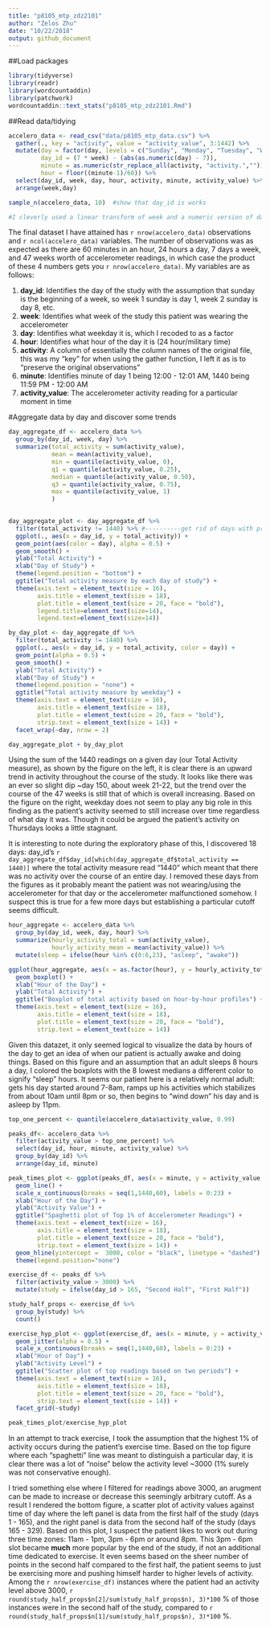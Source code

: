 ```yaml
---
title: "p8105_mtp_zdz2101"
author: "Zelos Zhu"
date: "10/22/2018"
output: github_document
---
```


##Load packages
```r
library(tidyverse)
library(readr)
library(wordcountaddin)
library(patchwork)
wordcountaddin::text_stats("p8105_mtp_zdz2101.Rmd")
```

##Read data/tidying
```r
accelero_data <- read_csv("data/p8105_mtp_data.csv") %>%
  gather(., key = "activity", value = "activity_value", 3:1442) %>%
  mutate(day = factor(day, levels = c("Sunday", "Monday", "Tuesday", "Wednesday", "Thursday", "Friday", "Saturday")),
         day_id = (7 * week) - (abs(as.numeric(day) - 7)),
         minute = as.numeric(str_replace_all(activity, "activity.","")),
         hour = floor((minute-1)/60)) %>%
  select(day_id, week, day, hour, activity, minute, activity_value) %>%
  arrange(week,day)

sample_n(accelero_data, 10)  #show that day_id is works

#I cleverly used a linear transform of week and a numeric version of day to attain day_id
```

The final dataset I have attained has `r nrow(accelero_data)` observations and `r ncol(accelero_data)` variables. The number of observations was as expected as there are 60 minutes in an hour, 24 hours a day, 7 days a week, and 47 weeks worth of accelerometer readings, in which case the product of these 4 numbers gets you `r nrow(accelero_data)`. My variables are as follows: 

1) **day_id**: Identifies the day of the study with the assumption that sunday is the beginning of a week, so week 1 sunday is day 1, week 2 sunday is day 8, etc. 
2) **week**: Identifies what week of the study this patient was wearing the accelerometer
3) **day**: Identifies what weekday it is, which I recoded to as a factor
4) **hour**: Identifies what hour of the day it is (24 hour/military time)
5) **activity**: A column of essentially the column names of the original file, this was my "key" for when using the gather function, I left it as is to "preserve the original observations"
6) **minute**: Identifies minute of day 1 being 12:00 - 12:01 AM,  1440 being 11:59 PM - 12:00 AM
7) **activity_value**: The accelerometer activity reading for a particular moment in time

#Aggregate data by day and discover some trends
```r
day_aggregate_df <- accelero_data %>%
  group_by(day_id, week, day) %>%
  summarize(total_activity = sum(activity_value),
            mean = mean(activity_value),
            min = quantile(activity_value, 0),
            q1 = quantile(activity_value, 0.25),
            median = quantile(activity_value, 0.50),
            q3 = quantile(activity_value, 0.75),
            max = quantile(activity_value, 1)
            )
  

day_aggregate_plot <- day_aggregate_df %>%
  filter(total_activity != 1440) %>% #----------get rid of days with presumably invalid readings
  ggplot(., aes(x = day_id, y = total_activity)) + 
  geom_point(aes(color = day), alpha = 0.5) + 
  geom_smooth() +
  ylab("Total Activity") +
  xlab("Day of Study") + 
  theme(legend.position = "bottom") +
  ggtitle("Total activity measure by each day of study") + 
  theme(axis.text = element_text(size = 16),
        axis.title = element_text(size = 18),
        plot.title = element_text(size = 20, face = "bold"),
        legend.title=element_text(size=14), 
        legend.text=element_text(size=14))

by_day_plot <- day_aggregate_df %>%
  filter(total_activity != 1440) %>%
  ggplot(., aes(x = day_id, y = total_activity, color = day)) + 
  geom_point(alpha = 0.5) + 
  geom_smooth() + 
  ylab("Total Activity") +
  xlab("Day of Study") + 
  theme(legend.position = "none") +
  ggtitle("Total activity measure by weekday") +
  theme(axis.text = element_text(size = 16),
        axis.title = element_text(size = 18),
        plot.title = element_text(size = 20, face = "bold"),
        strip.text = element_text(size = 14)) +
  facet_wrap(~day, nrow = 2)

day_aggregate_plot + by_day_plot
```

Using the sum of the 1440 readings on a given day (our Total Activity measure), as shown by the figure on the left, it is clear there is an upward trend in activity throughout the course of the study. It looks like there was an ever so slight dip ~day 150, about week 21-22, but the trend over the course of the 47 weeks is still that of which is overall increasing. Based on the figure on the right, weekday does not seem to play any big role in this finding as the patient's activity seemed to still increase over time regardless of what day it was. Though it could be argued the patient's activity on Thursdays looks a little stagnant. 

It is interesting to note during the exploratory phase of this, I discovered 18 days: day_id's `r day_aggregate_df$day_id[which(day_aggregate_df$total_activity == 1440)]` where the total activity measure read "1440" which meant that there was no activity over the course of an entire day. I removed these days from the figures as it probably meant the patient was not wearing/using the accelerometer for that day or the accelerometer malfunctioned somehow. I suspect this is true for a few more days but establishing a particular cutoff seems difficult.

```r
hour_aggregate <- accelero_data %>%
  group_by(day_id, week, day, hour) %>%
  summarize(hourly_activity_total = sum(activity_value),
            hourly_activity_mean = mean(activity_value)) %>%
  mutate(sleep = ifelse(hour %in% c(0:6,23), "asleep", "awake"))

ggplot(hour_aggregate, aes(x = as.factor(hour), y = hourly_activity_total, color = sleep)) +
  geom_boxplot() + 
  xlab("Hour of the Day") + 
  ylab("Total Activity") +
  ggtitle("Boxplot of total activity based on hour-by-hour profiles") +
  theme(axis.text = element_text(size = 16),
        axis.title = element_text(size = 18),
        plot.title = element_text(size = 20, face = "bold"),
        strip.text = element_text(size = 14))
```

Given this datazet, it only seemed logical to visualize the data by hours of the day to get an idea of when our patient is actually awake and doing things. Based on this figure and an assumption that an adult sleeps 8 hours a day, I colored the boxplots with the 8 lowest medians a different color to signify "sleep" hours. It seems our patient here is a relatively normal adult: gets his day started around 7-8am, ramps up his activities which stabilizes from about 10am until 8pm or so, then begins to "wind down" his day and is asleep by 11pm. 

```r
top_one_percent <- quantile(accelero_data$activity_value, 0.99)

peaks_df<- accelero_data %>%
  filter(activity_value > top_one_percent) %>%
  select(day_id, hour, minute, activity_value) %>%
  group_by(day_id) %>%
  arrange(day_id, minute)

peak_times_plot <- ggplot(peaks_df, aes(x = minute, y = activity_value, color = as.factor(day_id))) +
  geom_line() + 
  scale_x_continuous(breaks = seq(1,1440,60), labels = 0:23) + 
  xlab("Hour of the Day") +
  ylab("Activity Value") +
  ggtitle("Spaghetti plot of Top 1% of Accelerometer Readings") +
  theme(axis.text = element_text(size = 16),
        axis.title = element_text(size = 18),
        plot.title = element_text(size = 20, face = "bold"),
        strip.text = element_text(size = 14)) +
  geom_hline(yintercept =  3000, color = "black", linetype = "dashed") +
  theme(legend.position="none")

exercise_df <- peaks_df %>%
  filter(activity_value > 3000) %>%
  mutate(study = ifelse(day_id > 165, "Second Half", "First Half"))

study_half_props <- exercise_df %>%
  group_by(study) %>%
  count()

exercise_hyp_plot <- ggplot(exercise_df, aes(x = minute, y = activity_value, color = study)) + 
  geom_jitter(alpha = 0.5) + 
  scale_x_continuous(breaks = seq(1,1440,60), labels = 0:23) + 
  xlab("Hour of Day") +
  ylab("Activity Level") + 
  ggtitle("Scatter plot of top readings based on two periods") +
  theme(axis.text = element_text(size = 16),
        axis.title = element_text(size = 18),
        plot.title = element_text(size = 20, face = "bold"),
        strip.text = element_text(size = 14)) +
  facet_grid(~study)

peak_times_plot/exercise_hyp_plot
```

In an attempt to track exercise, I took the assumption that the highest 1% of activity occurs during the patient's exercise time. Based on the top figure where each "spaghetti" line was meant to distinguish a particular day, it is clear there was a lot of "noise" below the activity level ~3000 (1% surely was not conservative enough). 

I tried something else where I filtered for readings above 3000, an arugment can be made to increase or decrease this seemingly arbitrary cutoff. As a result I rendered the bottom figure, a scatter plot of activity values against time of day where the left panel is data from the first half of the study (days 1 - 165), and the right panel is data from the second half of the study (days 165 - 329). Based on this plot, I suspect the patient likes to work out during three time zones: 11am - 1pm, 3pm - 6pm or around 8pm. This 3pm - 6pm slot became **much** more popular by the end of the study, if not an additional time dedicated to exercise. It even seems based on the sheer number of points in the second half compared to the first half, the patient seems to just be exercising more and pushing himself harder to higher levels of activity. Among the `r nrow(exercise_df)` instances where the patient had an activity level above 3000, `r round(study_half_props$n[2]/sum(study_half_props$n), 3)*100` % of those instances were in the second half of the study, compared to `r round(study_half_props$n[1]/sum(study_half_props$n), 3)*100` %.